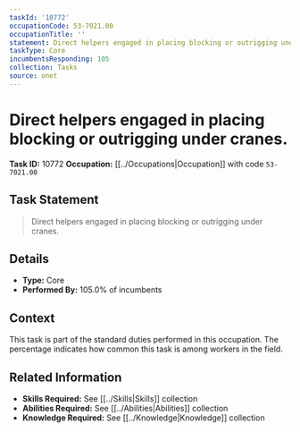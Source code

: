 ```yaml
---
taskId: '10772'
occupationCode: 53-7021.00
occupationTitle: ''
statement: Direct helpers engaged in placing blocking or outrigging under cranes.
taskType: Core
incumbentsResponding: 105
collection: Tasks
source: onet
---
```

# Direct helpers engaged in placing blocking or outrigging under cranes.

**Task ID:** 10772
**Occupation:** [[../Occupations|Occupation]] with code `53-7021.00`

## Task Statement

> Direct helpers engaged in placing blocking or outrigging under cranes.

## Details

- **Type:** Core
- **Performed By:** 105.0% of incumbents

## Context

This task is part of the standard duties performed in this occupation. The percentage indicates how common this task is among workers in the field.

## Related Information

- **Skills Required:** See [[../Skills|Skills]] collection
- **Abilities Required:** See [[../Abilities|Abilities]] collection
- **Knowledge Required:** See [[../Knowledge|Knowledge]] collection
